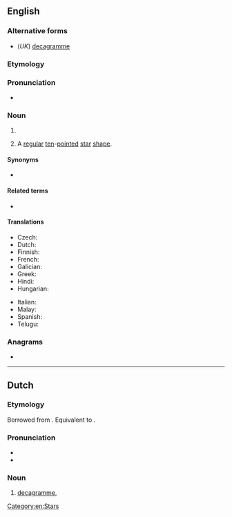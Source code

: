 {{also|deca-gram}}
==English==

===Alternative forms===
* (''UK'') [[decagramme]]

===Etymology===
{{affix|en|deca-|gram}}

===Pronunciation===
* {{a|UK}} {{IPA|en|/ˈdɛkəɡɹæm/}}

===Noun===
{{en-noun}}

# {{SI-unit|en|deca|gram|mass}}
# {{lb|en|geometry}} A [[regular]] [[ten]]-[[pointed]] [[star]] [[shape]].

====Synonyms====
* {{sense|unit}} {{l|en|dag}}

====Related terms====
* {{sense|star shape}} {{l|en|nonagram}} {{qualifier|9-pointed}}

====Translations====
{{trans-top|ten grams}}
* Czech: {{t+|cs|dekagram}}
* Dutch: {{t|nl|decagram|n|m}}
* Finnish: {{t-needed|fi}}
* French: {{t|nl|décagramme|m}}
* Galician: {{t|gl|decagramo|m}}
* Greek: {{t|el|δεκάγραμμα}}
* Hindi: {{t|hi|दशग्राम|m}}
* Hungarian: {{t+|hu|dekagramm}}
{{trans-mid}}
* Italian: {{t+|it|decagrammo|m}}
* Malay: {{t|ms|dekagram}}
* Spanish: {{t+|es|decagramo|m}}
* Telugu: {{t|te|డెకాగ్రాము}}
{{trans-bottom}}

===Anagrams===
* {{anagrams|en|a=aacdegmr|card game|cardgame|gamecard}}

[[Category:en:Stars]]

----

==Dutch==

===Etymology===
Borrowed from {{bor|nl|fr|décagramme}}. Equivalent to {{pre|nl|deca|gram}}.

===Pronunciation===
* {{IPA|nl|/ˈdeː.kaːˌɣrɑm/}}
* {{hyphenation|nl|de|ca|gram}}

===Noun===
{{nl-noun|n|g2=m|-en|-}}

# [[decagramme]], {{l|en|decagram}} {{gloss|10 gramme}}